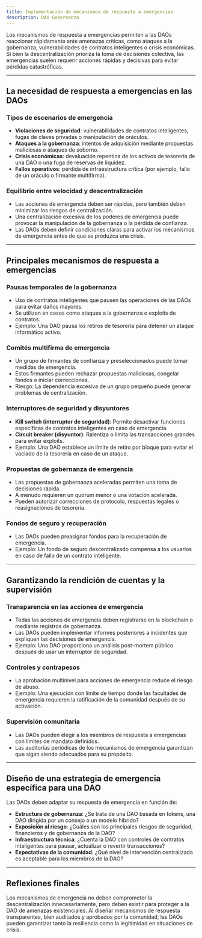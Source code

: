 ```yaml
---
title: Implementación de mecanismos de respuesta a emergencias
description: DAO Gobernanza
---
```


Los mecanismos de respuesta a emergencias permiten a las DAOs reaccionar rápidamente ante amenazas críticas, como ataques a la gobernanza, vulnerabilidades de contratos inteligentes o crisis económicas. Si bien la descentralización prioriza la toma de decisiones colectiva, las emergencias suelen requerir acciones rápidas y decisivas para evitar pérdidas catastróficas.

---

## La necesidad de respuesta a emergencias en las DAOs

### Tipos de escenarios de emergencia

- **Violaciones de seguridad**: vulnerabilidades de contratos inteligentes, fugas de claves privadas o manipulación de oráculos.
- **Ataques a la gobernanza**: intentos de adquisición mediante propuestas maliciosas o ataques de soborno.
- **Crisis económicas**: devaluación repentina de los activos de tesorería de una DAO o una fuga de reservas de liquidez.
- **Fallos operativos**: pérdida de infraestructura crítica (por ejemplo, fallo de un oráculo o firmante multifirma).

### Equilibrio entre velocidad y descentralización

- Las acciones de emergencia deben ser rápidas, pero también deben minimizar los riesgos de centralización.
- Una centralización excesiva de los poderes de emergencia puede provocar la manipulación de la gobernanza o la pérdida de confianza.
- Las DAOs deben definir condiciones claras para activar los mecanismos de emergencia antes de que se produzca una crisis.

---

## Principales mecanismos de respuesta a emergencias

### Pausas temporales de la gobernanza
- Uso de contratos inteligentes que pausen las operaciones de las DAOs para evitar daños mayores.
- Se utilizan en casos como ataques a la gobernanza o exploits de contratos.
- Ejemplo: Una DAO pausa los retiros de tesorería para detener un ataque informático activo.

### Comités multifirma de emergencia
- Un grupo de firmantes de confianza y preseleccionados puede tomar medidas de emergencia.
- Estos firmantes pueden rechazar propuestas maliciosas, congelar fondos o iniciar correcciones.
- Riesgo: La dependencia excesiva de un grupo pequeño puede generar problemas de centralización.

### Interruptores de seguridad y disyuntores
- **Kill switch (interruptor de seguridad)**: Permite desactivar funciones específicas de contratos inteligentes en caso de emergencia.
- **Circuit breaker (disyuntor)**: Ralentiza o limita las transacciones grandes para evitar exploits.
- Ejemplo: Una DAO establece un límite de retiro por bloque para evitar el vaciado de la tesorería en caso de un ataque.

### Propuestas de gobernanza de emergencia
- Las propuestas de gobernanza aceleradas permiten una toma de decisiones rápida.
- A menudo requieren un quorum menor o una votación acelerada.
- Pueden autorizar correcciones de protocolo, respuestas legales o reasignaciones de tesorería.

### Fondos de seguro y recuperación
- Las DAOs pueden preasignar fondos para la recuperación de emergencia.
- Ejemplo: Un fondo de seguro descentralizado compensa a los usuarios en caso de fallo de un contrato inteligente.

---

## Garantizando la rendición de cuentas y la supervisión

### Transparencia en las acciones de emergencia
- Todas las acciones de emergencia deben registrarse en la blockchain o mediante registros de gobernanza.
- Las DAOs pueden implementar informes posteriores a incidentes que expliquen las decisiones de emergencia.
- Ejemplo: Una DAO proporciona un análisis post-mortem público después de usar un interruptor de seguridad.

### Controles y contrapesos
- La aprobación multinivel para acciones de emergencia reduce el riesgo de abuso.
- Ejemplo: Una ejecución con límite de tiempo donde las facultades de emergencia requieren la ratificación de la comunidad después de su activación.

### Supervisión comunitaria
- Las DAOs pueden elegir a los miembros de respuesta a emergencias con límites de mandato definidos.
- Las auditorías periódicas de los mecanismos de emergencia garantizan que sigan siendo adecuados para su propósito.

---

## Diseño de una estrategia de emergencia específica para una DAO

Las DAOs deben adaptar su respuesta de emergencia en función de:

- **Estructura de gobernanza**: ¿Se trata de una DAO basada en tokens, una DAO dirigida por un consejo o un modelo híbrido?
- **Exposición al riesgo**: ¿Cuáles son los principales riesgos de seguridad, financieros y de gobernanza de la DAO?
- **Infraestructura técnica**: ¿Cuenta la DAO con controles de contratos inteligentes para pausar, actualizar o revertir transacciones?
- **Expectativas de la comunidad**: ¿Qué nivel de intervención centralizada es aceptable para los miembros de la DAO?

- ---

## Reflexiones finales

Los mecanismos de emergencia no deben comprometer la descentralización innecesariamente, pero deben existir para proteger a la DAO de amenazas existenciales. Al diseñar mecanismos de respuesta transparentes, bien auditados y aprobados por la comunidad, las DAOs pueden garantizar tanto la resiliencia como la legitimidad en situaciones de crisis.